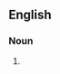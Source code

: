 {{also|superdelegate|super-delegate}}
==English==

===Noun===
{{en-noun|head=[[super]] [[delegate]]}}

# {{alternative form of|superdelegate|lang=en}}